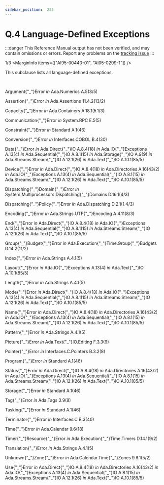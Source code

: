 ```yaml
---
sidebar_position:  225
---
```


# Q.4 Language-Defined Exceptions

:::danger
This Reference Manual output has not been verified,
and may contain omissions or errors.
Report any problems on the [tracking issue](https://github.com/ada-lang-io/ada-lang-io/issues/20)
:::


<MarginText>1/3</MarginText>
<MarginInfo items={["AI95-00440-01", "AI05-0299-1"]} />
<p>This subclause lists all language-defined exceptions. <br /></p>

<p> <br /></p>

<p>Argument{"_"}Error   <em>in</em> Ada.Numerics   A.5(3/5)<br /></p>

<p>Assertion{"_"}Error   <em>in</em> Ada.Assertions   11.4.2(13/2)<br /></p>

<p>Capacity{"_"}Error   <em>in</em> Ada.Containers   A.18.1(5.1/3)<br /></p>

<p>Communication{"_"}Error   <em>in</em> System.RPC   E.5(5)<br /></p>

<p>Constraint{"_"}Error   <em>in</em> Standard   A.1(46)<br /></p>

<p>Conversion{"_"}Error   <em>in</em> Interfaces.COBOL   B.4(30)<br /></p>

<p>Data{"_"}Error   <em>in</em> Ada.Direct{"_"}IO   A.8.4(18)   <em>in</em> Ada.IO{"_"}Exceptions   A.13(4)   <em>in</em> Ada.Sequential{"_"}IO   A.8.1(15)   <em>in</em> Ada.Storage{"_"}IO   A.9(9)   <em>in</em> Ada.Streams.Stream{"_"}IO   A.12.1(26)   <em>in</em> Ada.Text{"_"}IO   A.10.1(85/5)<br /></p>

<p>Device{"_"}Error   <em>in</em> Ada.Direct{"_"}IO   A.8.4(18)   <em>in</em> Ada.Directories   A.16(43/2)   <em>in</em> Ada.IO{"_"}Exceptions   A.13(4)   <em>in</em> Ada.Sequential{"_"}IO   A.8.1(15)   <em>in</em> Ada.Streams.Stream{"_"}IO   A.12.1(26)   <em>in</em> Ada.Text{"_"}IO   A.10.1(85/5)<br /></p>

<p>Dispatching{"_"}Domain{"_"}Error   <em>in</em> System.Multiprocessors.Dispatching{"_"}Domains   D.16.1(4/3)<br /></p>

<p>Dispatching{"_"}Policy{"_"}Error   <em>in</em> Ada.Dispatching   D.2.1(1.4/3)<br /></p>

<p>Encoding{"_"}Error   <em>in</em> Ada.Strings.UTF{"_"}Encoding   A.4.11(8/3)<br /></p>

<p>End{"_"}Error   <em>in</em> Ada.Direct{"_"}IO   A.8.4(18)   <em>in</em> Ada.IO{"_"}Exceptions   A.13(4)   <em>in</em> Ada.Sequential{"_"}IO   A.8.1(15)   <em>in</em> Ada.Streams.Stream{"_"}IO   A.12.1(26)   <em>in</em> Ada.Text{"_"}IO   A.10.1(85/5)<br /></p>

<p>Group{"_"}Budget{"_"}Error   <em>in</em> Ada.Execution{"_"}Time.Group{"_"}Budgets   D.14.2(11/2)<br /></p>

<p>Index{"_"}Error   <em>in</em> Ada.Strings   A.4.1(5)<br /></p>

<p>Layout{"_"}Error   <em>in</em> Ada.IO{"_"}Exceptions   A.13(4)   <em>in</em> Ada.Text{"_"}IO   A.10.1(85/5)<br /></p>

<p>Length{"_"}Error   <em>in</em> Ada.Strings   A.4.1(5)<br /></p>

<p>Mode{"_"}Error   <em>in</em> Ada.Direct{"_"}IO   A.8.4(18)   <em>in</em> Ada.IO{"_"}Exceptions   A.13(4)   <em>in</em> Ada.Sequential{"_"}IO   A.8.1(15)   <em>in</em> Ada.Streams.Stream{"_"}IO   A.12.1(26)   <em>in</em> Ada.Text{"_"}IO   A.10.1(85/5)<br /></p>

<p>Name{"_"}Error   <em>in</em> Ada.Direct{"_"}IO   A.8.4(18)   <em>in</em> Ada.Directories   A.16(43/2)   <em>in</em> Ada.IO{"_"}Exceptions   A.13(4)   <em>in</em> Ada.Sequential{"_"}IO   A.8.1(15)   <em>in</em> Ada.Streams.Stream{"_"}IO   A.12.1(26)   <em>in</em> Ada.Text{"_"}IO   A.10.1(85/5)<br /></p>

<p>Pattern{"_"}Error   <em>in</em> Ada.Strings   A.4.1(5)<br /></p>

<p>Picture{"_"}Error   <em>in</em> Ada.Text{"_"}IO.Editing   F.3.3(9)<br /></p>

<p>Pointer{"_"}Error   <em>in</em> Interfaces.C.Pointers   B.3.2(8)<br /></p>

<p>Program{"_"}Error   <em>in</em> Standard   A.1(46)<br /></p>

<p>Status{"_"}Error   <em>in</em> Ada.Direct{"_"}IO   A.8.4(18)   <em>in</em> Ada.Directories   A.16(43/2)   <em>in</em> Ada.IO{"_"}Exceptions   A.13(4)   <em>in</em> Ada.Sequential{"_"}IO   A.8.1(15)   <em>in</em> Ada.Streams.Stream{"_"}IO   A.12.1(26)   <em>in</em> Ada.Text{"_"}IO   A.10.1(85/5)<br /></p>

<p>Storage{"_"}Error   <em>in</em> Standard   A.1(46)<br /></p>

<p>Tag{"_"}Error   <em>in</em> Ada.Tags   3.9(8)<br /></p>

<p>Tasking{"_"}Error   <em>in</em> Standard   A.1(46)<br /></p>

<p>Terminator{"_"}Error   <em>in</em> Interfaces.C   B.3(40)<br /></p>

<p>Time{"_"}Error   <em>in</em> Ada.Calendar   9.6(18)<br /></p>

<p>Timer{"_"}Resource{"_"}Error   <em>in</em> Ada.Execution{"_"}Time.Timers   D.14.1(9/2)<br /></p>

<p>Translation{"_"}Error   <em>in</em> Ada.Strings   A.4.1(5)<br /></p>

<p>Unknown{"_"}Zone{"_"}Error   <em>in</em> Ada.Calendar.Time{"_"}Zones   9.6.1(5/2)<br /></p>

<p>Use{"_"}Error   <em>in</em> Ada.Direct{"_"}IO   A.8.4(18)   <em>in</em> Ada.Directories   A.16(43/2)   <em>in</em> Ada.IO{"_"}Exceptions   A.13(4)   <em>in</em> Ada.Sequential{"_"}IO   A.8.1(15)   <em>in</em> Ada.Streams.Stream{"_"}IO   A.12.1(26)   <em>in</em> Ada.Text{"_"}IO   A.10.1(85/5)<br /></p>

